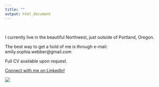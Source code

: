 ```yaml
---
title: ""
output: html_document
---
```


&nbsp;


I currently live in the beautiful Northwest, just outside of Portland, Oregon. 
&nbsp;

The best way to get a hold of me is through e-mail:  emily.sophia.webber@gmail.com
&nbsp;

Full CV available upon request. 
&nbsp;

[Connect with me on LinkedIn!](https://www.linkedin.com/in/emily-webber-1802a180/)
&nbsp;


![](/Users/emilywebber/Dropbox/website_2023/Website/tableau_dr.jpeg)





<!--html_preserve-->

<link rel="stylesheet" href="style.css" type="text/css" />
<script>
  (function(i,s,o,g,r,a,m){i['GoogleAnalyticsObject']=r;i[r]=i[r]||function(){
  (i[r].q=i[r].q||[]).push(arguments)},i[r].l=1*new Date();a=s.createElement(o),
  m=s.getElementsByTagName(o)[0];a.async=1;a.src=g;m.parentNode.insertBefore(a,m)
  })(window,document,'script','https://www.google-analytics.com/analytics.js','ga');

  ga('create', 'UA-91308049-1', 'auto');
  ga('send', 'pageview');

</script>



<!-- Go to www.addthis.com/dashboard to customize your tools --> <script type="text/javascript" src="//s7.addthis.com/js/300/addthis_widget.js#pubid=ra-589036a8549be1ce"></script>


<!--/html_preserve-->